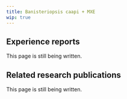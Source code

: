 ---
title: Banisteriopsis caapi + MXE
wip: true
---

## Experience reports

This page is still being written.

## Related research publications

This page is still being written.

